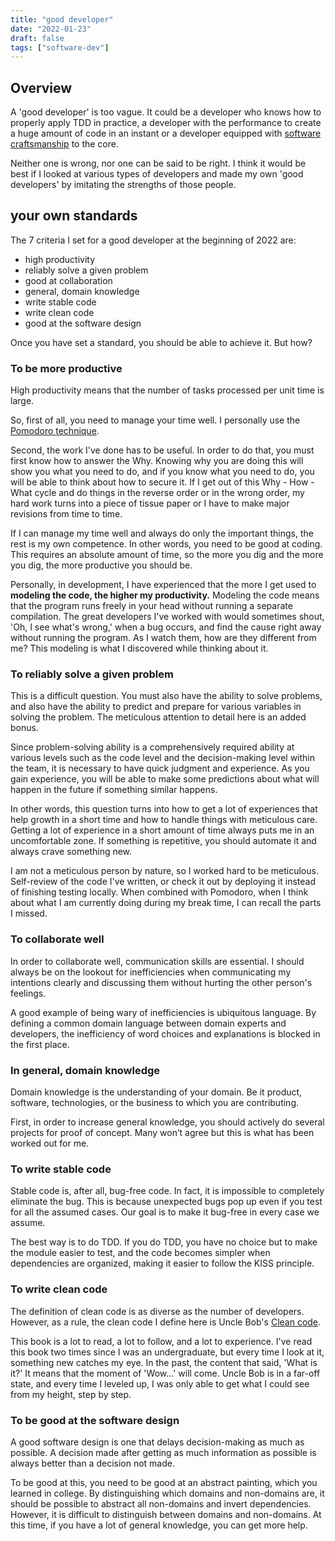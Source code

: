 ```yaml
---
title: "good developer"
date: "2022-01-23"
draft: false
tags: ["software-dev"]
---
```


## **Overview**

A 'good developer' is too vague. It could be a developer who knows how to properly apply TDD in practice, a developer with the performance to create a huge amount of code in an instant or a developer equipped with [software craftsmanship](https://en.wikipedia.org/wiki/Software_craftsmanship) to the core.

Neither one is wrong, nor one can be said to be right. I think it would be best if I looked at various types of developers and made my own 'good developers' by imitating the strengths of those people.

## **your own standards**

The 7 criteria I set for a good developer at the beginning of 2022 are:

- high productivity
- reliably solve a given problem
- good at collaboration
- general, domain knowledge
- write stable code
- write clean code
- good at the software design

Once you have set a standard, you should be able to achieve it. But how?

### **To be more productive**

High productivity means that the number of tasks processed per unit time is large.

So, first of all, you need to manage your time well. I personally use the [Pomodoro technique](https://en.wikipedia.org/wiki/Pomodoro_Technique).

Second, the work I've done has to be useful. In order to do that, you must first know how to answer the Why. Knowing why you are doing this will show you what you need to do, and if you know what you need to do, you will be able to think about how to secure it. If I get out of this Why - How - What cycle and do things in the reverse order or in the wrong order, my hard work turns into a piece of tissue paper or I have to make major revisions from time to time.

If I can manage my time well and always do only the important things, the rest is my own competence. In other words, you need to be good at coding. This requires an absolute amount of time, so the more you dig and the more you dig, the more productive you should be.

Personally, in development, I have experienced that the more I get used to **modeling the code, the higher my productivity.** Modeling the code means that the program runs freely in your head without running a separate compilation. The great developers I've worked with would sometimes shout, 'Oh, I see what's wrong,' when a bug occurs, and find the cause right away without running the program. As I watch them, how are they different from me? This modeling is what I discovered while thinking about it.

### **To reliably solve a given problem**

This is a difficult question. You must also have the ability to solve problems, and also have the ability to predict and prepare for various variables in solving the problem. The meticulous attention to detail here is an added bonus.

Since problem-solving ability is a comprehensively required ability at various levels such as the code level and the decision-making level within the team, it is necessary to have quick judgment and experience. As you gain experience, you will be able to make some predictions about what will happen in the future if something similar happens.

In other words, this question turns into how to get a lot of experiences that help growth in a short time and how to handle things with meticulous care. Getting a lot of experience in a short amount of time always puts me in an uncomfortable zone. If something is repetitive, you should automate it and always crave something new.

I am not a meticulous person by nature, so I worked hard to be meticulous. Self-review of the code I've written, or check it out by deploying it instead of finishing testing locally. When combined with Pomodoro, when I think about what I am currently doing during my break time, I can recall the parts I missed.

### **To collaborate well**

In order to collaborate well, communication skills are essential. I should always be on the lookout for inefficiencies when communicating my intentions clearly and discussing them without hurting the other person's feelings.

A good example of being wary of inefficiencies is ubiquitous language. By defining a common domain language between domain experts and developers, the inefficiency of word choices and explanations is blocked in the first place.

### In **general, domain knowledge**

Domain knowledge is the understanding of your domain. Be it product, software, technologies, or the business to which you are contributing.

First, in order to increase general knowledge, you should actively do several projects for proof of concept. Many won’t agree but this is what has been worked out for me.

### **To write stable code**

Stable code is, after all, bug-free code. In fact, it is impossible to completely eliminate the bug. This is because unexpected bugs pop up even if you test for all the assumed cases. Our goal is to make it bug-free in every case we assume.

The best way is to do TDD. If you do TDD, you have no choice but to make the module easier to test, and the code becomes simpler when dependencies are organized, making it easier to follow the KISS principle.

### **To write clean code**

The definition of clean code is as diverse as the number of developers. However, as a rule, the clean code I define here is Uncle Bob's [Clean code](https://en.wikipedia.org/wiki/Robert_C._Martin).

This book is a lot to read, a lot to follow, and a lot to experience. I've read this book two times since I was an undergraduate, but every time I look at it, something new catches my eye. In the past, the content that said, 'What is it?' It means that the moment of 'Wow...' will come. Uncle Bob is in a far-off state, and every time I leveled up, I was only able to get what I could see from my height, step by step.

### **To be good at the software design**

A good software design is one that delays decision-making as much as possible. A decision made after getting as much information as possible is always better than a decision not made.

To be good at this, you need to be good at an abstract painting, which you learned in college. By distinguishing which domains and non-domains are, it should be possible to abstract all non-domains and invert dependencies. However, it is difficult to distinguish between domains and non-domains. At this time, if you have a lot of general knowledge, you can get more help.
